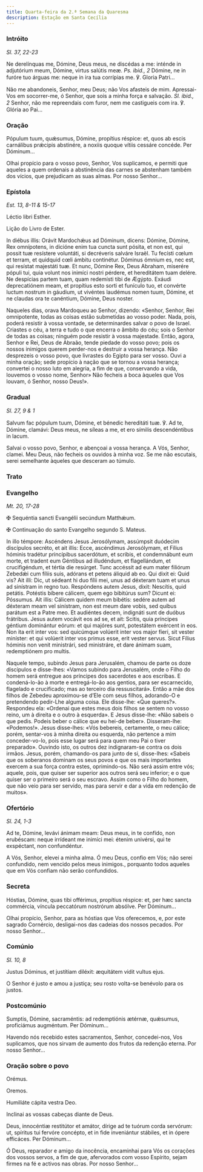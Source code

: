 ```yaml
---
title: Quarta-feira da 2.ª Semana da Quaresma
description: Estação em Santa Cecília
---
```


### Intróito

<em>Sl. 37, 22-23</em>

<div class="side-by-side not-content">

Ne derelínquas me, Dómine, Deus meus, ne discédas a me: inténde in adjutórium meum, Dómine, virtus salútis meæ. <em>Ps. ibid., 2</em> Dómine, ne in furóre tuo árguas me: neque in ira tua corrípias me. ℣. Gloria Patri...

Não me abandoneis, Senhor, meu Deus; não Vos afasteis de mim. Apressai-Vos em socorrer-me, ó Senhor, que sois a minha força e salvação. <em>Sl. ibid., 2</em> Senhor, não me repreendais com furor, nem me castigueis com ira. ℣. Glória ao Pai...

</div>

### Oração

<div class="side-by-side not-content">

Pópulum tuum, quǽsumus, Dómine, propítius réspice: et, quos ab escis carnálibus prǽcipis abstinére, a noxiis quoque vítiis cessáre concéde. Per Dóminum...

Olhai propício para o vosso povo, Senhor, Vos suplicamos, e permiti que aqueles a quem ordenais a abstinência das carnes se abstenham também dos vícios, que prejudicam as suas almas. Por nosso Senhor...

</div>

### Epístola

<em>Est. 13, 8-11 & 15-17</em>

<div class="side-by-side not-content">

Léctio libri Esther.

Lição do Livro de Ester.

In diébus illis: Orávit Mardochǽus ad Dóminum, dicens: Dómine, Dómine, Rex omnípotens, in dicióne enim tua cuncta sunt pósita, et non est, qui possit tuæ resístere voluntáti, si decréveris salváre Israël. Tu fecísti cœlum et terram, et quidquid cœli ámbitu continétur. Dóminus ómnium es, nec est, qui resístat majestáti tuæ. Et nunc, Dómine Rex, Deus Abraham, miserére pópuli tui, quia volunt nos inimíci nostri pérdere, et hereditátem tuam delére. Ne despícias partem tuam, quam redemísti tibi de Ægýpto. Exáudi deprecatiónem meam, et propítius esto sorti et funículo tuo, et convérte luctum nostrum in gáudium, ut vivéntes laudémus nomen tuum, Dómine, et ne claudas ora te canéntium, Dómine, Deus noster.

Naqueles dias, orava Mardoqueu ao Senhor, dizendo: «Senhor, Senhor, Rei omnipotente, todas as coisas estão submetidas ao vosso poder. Nada, pois, poderá resistir à vossa vontade, se determinardes salvar o povo de Israel. Criastes o céu, a terra e tudo o que encerra o âmbito do céu; sois o Senhor de todas as coisas; ninguém pode resistir à vossa majestade. Então, agora, Senhor e Rei, Deus de Abraão, tende piedade do vosso povo; pois os nossos inimigos querem perder-nos e destruir a vossa herança. Não desprezeis o vosso povo, que livrastes do Egipto para ser vosso. Ouvi a minha oração; sede propício à nação que se tornou a vossa herança; convertei o nosso luto em alegria, a fim de que, conservando a vida, louvemos o vosso nome, Senhor» Não fecheis a boca àqueles que Vos louvam, ó Senhor, nosso Deus!».

</div>

### Gradual

<em>Sl. 27, 9 & 1</em>

<div class="side-by-side not-content">

Salvum fac pópulum tuum, Dómine, et bénedic hereditáti tuæ. ℣. Ad te, Dómine, clamávi: Deus meus, ne síleas a me, et ero símilis descendéntibus in lacum.

Salvai o vosso povo, Senhor, e abençoai a vossa herança. A Vós, Senhor, clamei. Meu Deus, não fecheis os ouvidos à minha voz. Se me não escutais, serei semelhante àqueles que desceram ao túmulo.

</div>

### Trato


<LinkCard
  href="/missal/quaresma/Quadp3-3#trato"
  title="Trato Quarta-feira de Cinzas"
/>

### Evangelho

<em>Mt. 20, 17-28</em>

<div class="side-by-side not-content">

<span class="cross text-red-500">✠</span> Sequéntia sancti Evangélii secúndum Matthǽum.

<span class="cross text-red-500">✠</span> Continuação do santo Evangelho segundo S. Mateus.

In illo témpore: Ascéndens Jesus Jerosólymam, assúmpsit duódecim discípulos secréto, et ait illis: Ecce, ascéndimus Jerosólymam, et Fílius hóminis tradétur princípibus sacerdótum, et scribis, et condemnábunt eum morte, et tradent eum Géntibus ad illudéndum, et flagellándum, et crucifigéndum, et tértia die resúrget. Tunc accéssit ad eum mater filiórum Zebedǽi cum fíliis suis, adórans et petens áliquid ab eo. Qui dixit ei: Quid vis? Ait illi: Dic, ut sédeant hi duo fílii mei, unus ad déxteram tuam et unus ad sinístram in regno tuo. Respóndens autem Jesus, dixit: Nescítis, quid petátis. Potéstis bíbere cálicem, quem ego bibitúrus sum? Dicunt ei: Póssumus. Ait illis: Cálicem quidem meum bibétis: sedére autem ad déxteram meam vel sinístram, non est meum dare vobis, sed quibus parátum est a Patre meo. Et audiéntes decem, indignáti sunt de duóbus frátribus. Jesus autem vocávit eos ad se, et ait: Scitis, quia príncipes géntium dominántur eórum: et qui majóres sunt, potestátem exércent in eos. Non ita erit inter vos: sed quicúmque volúerit inter vos major fíeri, sit vester miníster: et qui volúerit inter vos primus esse, erit vester servus. Sicut Fílius hóminis non venit ministrári, sed ministráre, et dare ánimam suam, redemptiónem pro multis.

Naquele tempo, subindo Jesus para Jerusalém, chamou de parte os doze discípulos e disse-lhes: «Vamos subindo para Jerusalém, onde o Filho do homem será entregue aos príncipes dos sacerdotes e aos escribas. E condená-lo-ão à morte e entregá-lo-ão aos gentios, para ser escarnecido, flagelado e crucificado; mas ao terceiro dia ressuscitará». Então a mãe dos filhos de Zebedeu aproximou-se d’Ele com seus filhos, adorando-O e pretendendo pedir-Lhe alguma coisa. Ele disse-lhe: «Que queres?». Respondeu ela: «Ordenai que estes meus dois filhos se sentem no vosso reino, um à direita e o outro à esquerda». E Jesus disse-lhe: «Não sabeis o que pedis. Podeis beber o cálice que eu hei-de beber». Disseram-lhe: «Podemos!». Jesus disse-lhes: «Vós bebereis, certamente, o meu cálice; porém, sentar-vos à minha direita ou esquerda, não pertence a mim conceder-vo-lo, pois esse lugar será para quem meu Pai o tiver preparado». Ouvindo isto, os outros dez indignaram-se contra os dois irmãos. Jesus, porém, chamando-os para junto de si, disse-lhes: «Sabeis que os soberanos dominam os seus povos e que os mais importantes exercem a sua força contra estes, oprimindo-os. Não será assim entre vós; aquele, pois, que quiser ser superior aos outros será seu inferior; e o que quiser ser o primeiro será o seu escravo. Assim como o Filho do homem, que não veio para ser servido, mas para servir e dar a vida em redenção de muitos».

</div>

### Ofertório

<em>Sl. 24, 1-3</em>

<div class="side-by-side not-content">

Ad te, Dómine, levávi ánimam meam: Deus meus, in te confído, non erubéscam: neque irrídeant me inimíci mei: étenim univérsi, qui te exspéctant, non confundéntur.

A Vós, Senhor, elevei a minha alma. Ó meu Deus, confio em Vós; não serei confundido, nem vencido pelos meus inimigos., porquanto todos aqueles que em Vós confiam não serão confundidos.

</div>

### Secreta

<div class="side-by-side not-content">

Hóstias, Dómine, quas tibi offérimus, propítius réspice: et, per hæc sancta commércia, víncula peccatórum nostrórum absólve. Per Dóminum...

Olhai propício, Senhor, para as hóstias que Vos oferecemos, e, por este sagrado Cornércio, desligai-nos das cadeias dos nossos pecados. Por nosso Senhor...

</div>

### Comúnio

<em>Sl. 10, 8</em>

<div class="side-by-side not-content">

Justus Dóminus, et justítiam diléxit: æquitátem vidit vultus ejus.

O Senhor é justo e amou a justiça; seu rosto volta-se benévolo para os justos.

</div>

### Postcomúnio

<div class="side-by-side not-content">

Sumptis, Dómine, sacraméntis: ad redemptiónis ætérnæ, quǽsumus, proficiámus augméntum. Per Dóminum...

Havendo nós recebido estes sacramentos, Senhor, concedei-nos, Vos suplicamos, que nos sirvam de aumento dos frutos da redenção eterna. Por nosso Senhor...

</div>

### Oração sobre o povo

<div class="side-by-side not-content">

<span class="text-red-500 text-center">Orémus.</span>

<span class="text-red-500 text-center">Oremos.</span>

Humiliáte cápita vestra Deo.

Inclinai as vossas cabeças diante de Deus.

Deus, innocéntiæ restitútor et amátor, dírige ad te tuórum corda servórum: ut, spíritus tui fervóre concépto, et in fide inveniántur stábiles, et in ópere efficáces. Per Dóminum...

Ó Deus, reparador e amigo da inocência, encaminhai para Vós os corações dos vossos servos, a fim de que, afervorados com vosso Espírito, sejam firmes na fé e activos nas obras. Por nosso Senhor...

</div>
